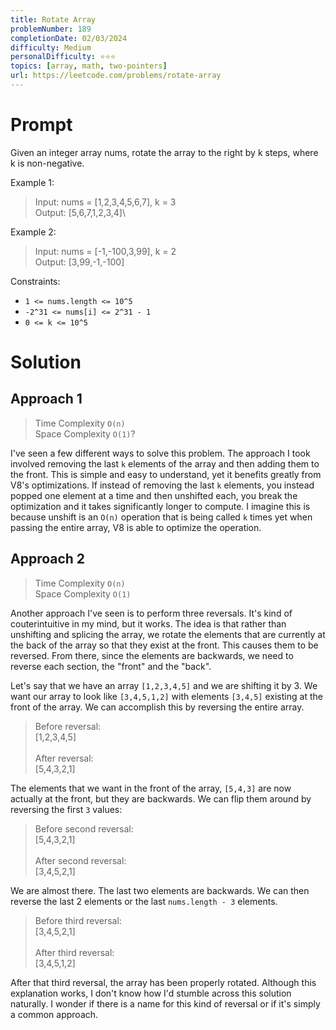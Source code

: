 ```yaml
---
title: Rotate Array
problemNumber: 189
completionDate: 02/03/2024
difficulty: Medium
personalDifficulty: ⭐️⭐️⭐️
topics: [array, math, two-pointers]
url: https://leetcode.com/problems/rotate-array
---
```


# Prompt

Given an integer array nums, rotate the array to the right by k steps, where k
is non-negative.

Example 1:

> Input: nums = [1,2,3,4,5,6,7], k = 3\
> Output: [5,6,7,1,2,3,4]\

Example 2:

> Input: nums = [-1,-100,3,99], k = 2\
> Output: [3,99,-1,-100]

Constraints:

- `1 <= nums.length <= 10^5`
- `-2^31 <= nums[i] <= 2^31 - 1`
- `0 <= k <= 10^5`

# Solution

## Approach 1

> Time Complexity `O(n)`\
> Space Complexity `O(1)`?

I've seen a few different ways to solve this problem. The approach I took
involved removing the last `k` elements of the array and then adding them to the
front. This is simple and easy to understand, yet it benefits greatly from V8's
optimizations. If instead of removing the last `k` elements, you instead popped
one element at a time and then unshifted each, you break the optimization and it
takes significantly longer to compute. I imagine this is because unshift is an
`O(n)` operation that is being called `k` times yet when passing the entire
array, V8 is able to optimize the operation.

## Approach 2

> Time Complexity `O(n)`\
> Space Complexity `O(1)`

Another approach I've seen is to perform three reversals. It's kind of
couterintuitive in my mind, but it works. The idea is that rather than
unshifting and splicing the array, we rotate the elements that are currently at
the back of the array so that they exist at the front. This causes them to be
reversed. From there, since the elements are backwards, we need to reverse each
section, the "front" and the "back".

Let's say that we have an array `[1,2,3,4,5]` and we are shifting it by 3. We
want our array to look like `[3,4,5,1,2]` with elements `[3,4,5]` existing at
the front of the array. We can accomplish this by reversing the entire array.

> Before reversal:\
> [1,2,3,4,5]\
> \
> After reversal:\
> [5,4,3,2,1]

The elements that we want in the front of the array, `[5,4,3]` are now actually
at the front, but they are backwards. We can flip them around by reversing the
first `3` values:

> Before second reversal:\
> [5,4,3,2,1]\
> \
> After second reversal:\
> [3,4,5,2,1]

We are almost there. The last two elements are backwards. We can then reverse
the last 2 elements or the last `nums.length - 3` elements.

> Before third reversal:\
> [3,4,5,2,1]\
> \
> After third reversal:\
> [3,4,5,1,2]

After that third reversal, the array has been properly rotated. Although this
explanation works, I don't know how I'd stumble across this solution naturally.
I wonder if there is a name for this kind of reversal or if it's simply a common
approach.
